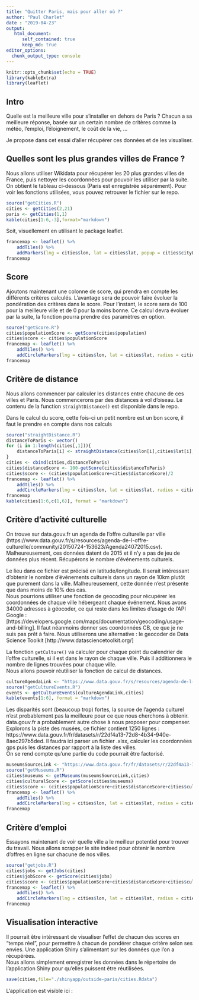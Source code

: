 ```yaml
---
title: "Quitter Paris, mais pour aller où ?"
author: "Paul Charlet"
date : "2019-04-23"
output:
   html_document:
      self_contained: true
      keep_md: true
editor_options: 
  chunk_output_type: console
---
```


```r
knitr::opts_chunk$set(echo = TRUE)
library(kableExtra)
library(leaflet)
```

## Intro

Quelle est la meilleure ville pour s'installer en dehors de Paris ? Chacun a sa meilleure réponse, basée sur un certain nombre de critères comme la météo, l'emploi, l'éloignement, le coût de la vie, ...

Je propose dans cet essai d'aller récupérer ces données et de les visualiser.

## Quelles sont les plus grandes villes de France ?

Nous allons utiliser Wikidata pour récupérer les 20 plus grandes villes de France, puis nettoyer les coordonnées pour pouvoir les utiliser par la suite. On obtient le tableau ci-dessous (Paris est enregistrée séparément). Pour voir les fonctions utilisées, vous pouvez retrouver le fichier sur le repo.

```r
source("getCities.R")
cities <- getCities(2,21)
paris <- getCities(1,1)
kable(cities[1:6,-3],format="markdown")
```

Soit, visuellement en utilisant le package leaflet.

```r
francemap <- leaflet() %>%
    addTiles() %>%
    addMarkers(lng = cities$lon, lat = cities$lat, popup = cities$cityLabel)
francemap
```

## Score

Ajoutons maintenant une colonne de score, qui prendra en compte les différents critères calculés. L'avantage sera de pouvoir faire évoluer la pondération des critères dans le score. Pour l'instant, le score sera de 100 pour la meilleure ville et de 0 pour la moins bonne. Ce calcul devra évoluer par la suite, la fonction pourra prendre des paramètres en option.

```r
source("getScore.R")
cities$populationScore <- getScore(cities$population)
cities$score <- cities$populationScore
francemap <- leaflet() %>%
    addTiles() %>%
    addCircleMarkers(lng = cities$lon, lat = cities$lat, radius = cities$score/2, label = cities$cityLabel)
francemap
```

## Critère de distance

Nous allons commencer par calculer les distances entre chacune de ces villes et Paris. Nous commencerons par des distances à vol d'oiseau. Le contenu de la function `straightDistance()` est disponible dans le repo.

Dans le calcul du score, cette fois-ci un petit nombre est un bon score, il faut le prendre en compte dans nos calculs

```r
source("straightDistance.R")
distanceToParis <- vector()
for (i in 1:length(cities[,1])){
    distanceToParis[i] <- straightDistance(cities$lon[i],cities$lat[i],paris$lon,paris$lat)
}
cities <- cbind(cities,distanceToParis)
cities$distanceScore <- 100-getScore(cities$distanceToParis)
cities$score <- (cities$populationScore+cities$distanceScore)/2
francemap <- leaflet() %>%
    addTiles() %>%
    addCircleMarkers(lng = cities$lon, lat = cities$lat, radius = cities$score/2, label = cities$cityLabel)
francemap
kable(cities[1:6,c(1,6)], format = "markdown")
```

## Critère d'activité culturelle

On trouve sur data.gouv.fr un agenda de l'offre culturelle par ville (https://www.data.gouv.fr/s/resources/agenda-de-l-offre-culturelle/community/20150724-153623/Agenda24072015.csv). Malheureusement, ces données datent de 2015 et il n'y a pas de jeu de données plus récent. Récupérons le nombre d'événements culturels.

Le lieu dans ce fichier est précisé en latitude/longitude. Il serait intéressant d'obtenir le nombre d'événements culturels dans un rayon de 10km plutôt que purement dans la ville. Malheureusement, cette donnée n'est présente que dans moins de 10% des cas.  
Nous pourrions utiliser une fonction de geocoding pour récupérer les coordonnées de chaque ville hébergeant chaque événement. Nous avons 34000 adresses à géocoder, ce qui reste dans les limites d'usage de l'API Google : [https://developers.google.com/maps/documentation/geocoding/usage-and-billing]. Il faut néanmoins donner ses coordonnées CB, ce que je ne suis pas prêt à faire. Nous utiliserons une alternative : le geocoder de Data Science Toolkit [http://www.datasciencetoolkit.org/]

La fonction `getCulture()` va calculer pour chaque point du calendrier de l'offre culturelle, si il est dans le rayon de chaque ville. Puis il additionnera le nombre de lignes trouvées pour chaque ville.  
Nous allons pouvoir réutiliser la fonction de calcul de distances.
```r
cultureAgendaLink <- "https://www.data.gouv.fr/s/resources/agenda-de-l-offre-culturelle/community/20150724-153623/Agenda24072015.csv"
source("getCultureEvents.R")
events <- getCultureEvents(cultureAgendaLink,cities)
kable(events[1:6], format = "markdown")
```
Les disparités sont (beaucoup trop) fortes, la source de l'agenda culturel n'est probablement pas la meilleure pour ce que nous cherchons à obtenir. data.gouv.fr a probablement autre chose à nous proposer pour compenser.  
Explorons la piste des musées, ce fichier contient 1250 lignes : https://www.data.gouv.fr/fr/datasets/r/22df4a13-72d8-4b34-940e-8aec297b5ded. Il faudra ici parser un fichier .xlsx, calculer les coordonnées gps puis les distances par rapport à la liste des villes.  
On se rend compte qu'une partie du code pourrait être factorisé.
```r
museumsSourceLink <- "https://www.data.gouv.fr/fr/datasets/r/22df4a13-72d8-4b34-940e-8aec297b5ded"
source("getMuseums.R")
cities$museums <- getMuseums(museumsSourceLink,cities)
cities$culturalScore <- getScore(cities$museums)
cities$score <- (cities$populationScore+cities$distanceScore+cities$culturalScore)/3
francemap <- leaflet() %>%
    addTiles() %>%
    addCircleMarkers(lng = cities$lon, lat = cities$lat, radius = cities$score/2, label = cities$cityLabel)
francemap
```

## Critère d'emploi

Essayons maintenant de voir quelle ville a le meilleur potentiel pour trouver du travail. Nous allons scrapper le site indeed pour obtenir le nombre d'offres en ligne sur chacune de nos villes.
```r
source("getjobs.R")
cities$jobs <- getJobs(cities)
cities$jobScore <- getScore(cities$jobs)
cities$score <- (cities$populationScore+cities$distanceScore+cities$culturalScore+cities$jobScore)/4
francemap <- leaflet() %>%
    addTiles() %>%
    addCircleMarkers(lng = cities$lon, lat = cities$lat, radius = cities$score/2, label = cities$cityLabel)
francemap
```

## Visualisation interactive

Il pourrait être intéressant de visualiser l'effet de chacun des scores en "temps réel", pour permettre à chacun de pondérer chaque critère selon ses envies. Une application Shiny s'alimentant sur les données que l'on a récupérées.  
Nous allons simplement enregistrer les données dans le répertoire de l'application Shiny pour qu'elles puissent être réutilisées.
```r
save(cities,file="./shinyapp/outside-paris/cities.Rdata")
```

L'application est visible ici : 